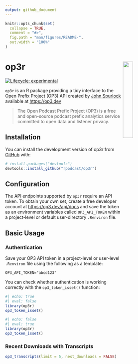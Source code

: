 ```yaml
---
output: github_document
---
```


<!-- README.md is generated from README.Rmd. Please edit that file -->

```r
knitr::opts_chunk$set(
  collapse = TRUE,
  comment = "#>",
  fig.path = "man/figures/README-",
  out.width = "100%"
)
```

# op3r <img src='man/figures/logo.png' align="right" width="25%" min-width="120px"/>

<!-- badges: start -->
[![Lifecycle: experimental](https://img.shields.io/badge/lifecycle-experimental-orange.svg)](https://lifecycle.r-lib.org/articles/stages.html#experimental)
<!-- badges: end -->

`op3r` is an R package providing a tidy interface to the Open Prefix Project (OP3) API created by [John Spurlock](https://twitter.com/johnspurlock) available at <https://op3.dev>

> The Open Podcast Prefix Project (OP3) is a free and open-source podcast prefix analytics service committed to open data and listener privacy. 

## Installation

You can install the development version of op3r from [GitHub](https://github.com/) with:

``` r
# install.packages("devtools")
devtools::install_github("rpodcast/op3r")
```

## Configuration

The API endpoints supported by `op3r` require an API token. To obtain your own set, create a free developer account at <https://op3.dev/api/docs> and save the token as an environment variables called `OP3_API_TOKEN`  within a project-level or default user-directory `.Renviron` file. 

## Basic Usage

### Authentication

Save your OP3 API token in a project-level or user-level `.Renviron` file using the following as a template:

```
OP3_API_TOKEN="abcd123"
```

You can check whether authentication is working correctly with the `op3_token_isset()` function:

```r
#| echo: true
#| eval: false
library(op3r)
op3_token_isset()
```

```r
#| echo: false
#| eval: true
library(op3r)
op3_token_isset()
```

### Recent Downloads with Transcripts

```r
op3_transcripts(limit = 5, nest_downloads = FALSE)
```
